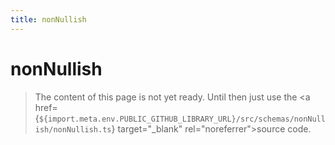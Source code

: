 ```yaml
---
title: nonNullish
---
```


# nonNullish

> The content of this page is not yet ready. Until then just use the <a href={`${import.meta.env.PUBLIC_GITHUB_LIBRARY_URL}/src/schemas/nonNullish/nonNullish.ts`} target="\_blank" rel="noreferrer">source code</a>.
